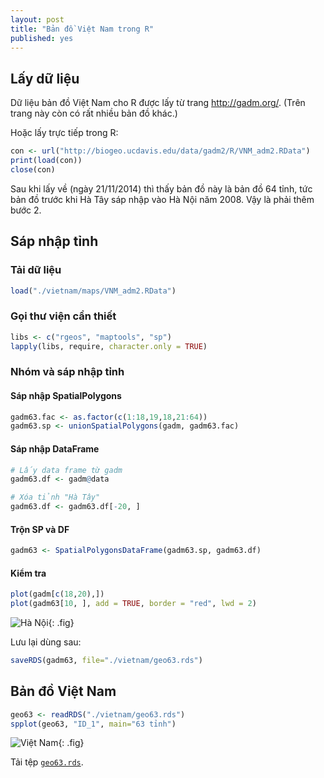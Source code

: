 ```yaml
---
layout: post
title: "Bản đồ Việt Nam trong R"
published: yes
---
```


## Lấy dữ liệu

Dữ liệu bản đồ Việt Nam cho R được lấy từ trang <http://gadm.org/>. (Trên trang này còn có rất nhiều bản đồ khác.)

Hoặc lấy trực tiếp trong R:

```r
con <- url("http://biogeo.ucdavis.edu/data/gadm2/R/VNM_adm2.RData")
print(load(con))
close(con)
```

Sau khi lấy về (ngày 21/11/2014) thì thấy bản đồ này là bản đồ 64 tỉnh, tức bản đồ trước khi Hà Tây sáp nhập vào Hà Nội năm 2008. Vậy là phải thêm bước 2.

## Sáp nhập tỉnh

### Tải dữ liệu

```r
load("./vietnam/maps/VNM_adm2.RData")
```

### Gọi thư viện cần thiết

```r
libs <- c("rgeos", "maptools", "sp")
lapply(libs, require, character.only = TRUE)
```

### Nhóm và sáp nhập tỉnh

#### Sáp nhập SpatialPolygons

```r
gadm63.fac <- as.factor(c(1:18,19,18,21:64))
gadm63.sp <- unionSpatialPolygons(gadm, gadm63.fac)
```

#### Sáp nhập DataFrame

```r
# Lấy data frame từ gadm
gadm63.df <- gadm@data

# Xóa tỉnh "Hà Tây"
gadm63.df <- gadm63.df[-20, ]
```

#### Trộn SP và DF

```r
gadm63 <- SpatialPolygonsDataFrame(gadm63.sp, gadm63.df)
```

#### Kiểm tra

```r
plot(gadm[c(18,20),])
plot(gadm63[10, ], add = TRUE, border = "red", lwd = 2)
```

![Hà Nội](../../figures/ban-do-viet-nam-in-r/hanoi.png){: .fig}

Lưu lại dùng sau:

```r
saveRDS(gadm63, file="./vietnam/geo63.rds")
```

## Bản đồ Việt Nam

```r
geo63 <- readRDS("./vietnam/geo63.rds")
spplot(geo63, "ID_1", main="63 tỉnh")
```

![Việt Nam](../../figures/ban-do-viet-nam-in-r/geo63.png){: .fig}


Tải tệp [`geo63.rds`](http://raw.githubusercontent.com/vomanhtai/vomanhtai.github.io/master/_knitr/vietnam/geo63.rds).
